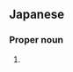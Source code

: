 ==Japanese==
{{ja-kanjitab|美|紀}}

===Proper noun===
{{ja-pos|proper|みき}}

# {{given name|female|lang=ja|sort=みき}}